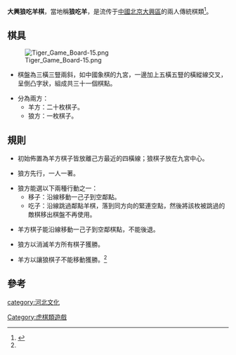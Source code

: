 '''大興狼吃羊棋'''，當地稱'''狼吃羊 '''，是流传于[[中國|中國]][[北京|北京]][[大興區|大興區]]的兩人傳統棋類<ref name="民間棋譜選">{{cite book |author=張子鵬、張子敬 |title=《民間棋譜選》 |date=1999-08 |publisher= |location=中國 |language=zh-cn |isbn= }}</ref>。

==棋具==
[[File:Tiger_Game_Board-15.png|thumb]]
*棋盤為三橫三豎兩斜，如中國象棋的九宮，一邊加上五橫五豎的橫縱線交叉，呈倒凸字狀，組成共三十一個棋點。

*分為兩方：
**羊方：二十枚棋子。
**狼方：一枚棋子。

==規則==

*初始佈置為羊方棋子皆放離己方最近的四橫線；狼棋子放在九宮中心。

*狼方先行，一人一著。

*狼方能選以下兩種行動之一：
**移子：沿線移動一己子到空鄰點。
**吃子：沿線跳過鄰點羊棋，落到同方向的緊連空點，然後將該枚被跳過的敵棋移出棋盤不再使用。

*羊方棋子能沿線移動一己子到空鄰棋點，不能後退。

*狼方以消滅羊方所有棋子獲勝。

*羊方以讓狼棋子不能移動獲勝。<ref name="民間棋譜選"></ref>

==參考==
{{reflist}}

[[Category:虎棋類遊戲|Category:虎棋類遊戲]]

[[category:河北文化|category:河北文化]]